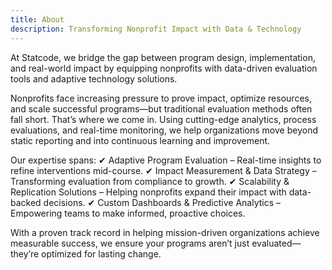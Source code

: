 ```yaml
---
title: About
description: Transforming Nonprofit Impact with Data & Technology
---
```



At Statcode, we bridge the gap between program design, implementation, and real-world impact by equipping nonprofits with data-driven evaluation tools and adaptive technology solutions.

Nonprofits face increasing pressure to prove impact, optimize resources, and scale successful programs—but traditional evaluation methods often fall short. That’s where we come in. Using cutting-edge analytics, process evaluations, and real-time monitoring, we help organizations move beyond static reporting and into continuous learning and improvement.

Our expertise spans:
✔ Adaptive Program Evaluation – Real-time insights to refine interventions mid-course.
✔ Impact Measurement & Data Strategy – Transforming evaluation from compliance to growth.
✔ Scalability & Replication Solutions – Helping nonprofits expand their impact with data-backed decisions.
✔ Custom Dashboards & Predictive Analytics – Empowering teams to make informed, proactive choices.

With a proven track record in helping mission-driven organizations achieve measurable success, we ensure your programs aren’t just evaluated—they’re optimized for lasting change.

